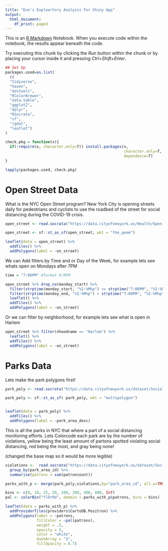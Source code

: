 ```yaml
---
title: "Eve's Exploartory Analysis For Shiny App"
output:
  html_document:
    df_print: paged
---
```


This is an [R Markdown](http://rmarkdown.rstudio.com) Notebook. When you execute code within the notebook, the results appear beneath the code. 

Try executing this chunk by clicking the *Run* button within the chunk or by placing your cursor inside it and pressing *Ctrl+Shift+Enter*. 

```r
## Set Up
packages.used=as.list(
  c(
  "tidyverse",
  "haven",
  "devtools",
  "RColorBrewer",
  "data.table",
  "ggplot2",
  "dplyr", 
  "RSocrata", 
  "sf", 
  "rgdal",
  "leaflet")
)

check.pkg = function(x){
  if(!require(x, character.only=T)) install.packages(x, 
                                                     character.only=T,
                                                     dependence=T)
}

lapply(packages.used, check.pkg)

```

# Open Street Data
What is the NYC Open Street program? New York City is opening streets daily for pedestrians and cyclists to use the roadbed of the street for social distancing during the COVID-19 crisis.

```r
open_street <- read.socrata("https://data.cityofnewyork.us/Health/Open-Streets-Locations/uiay-nctu")

open_street <- sf::st_as_sf(open_street, wkt = "the_geom")

leaflet(data = open_street) %>%
  addTiles() %>%
  addPolygons(label = ~on_street)

```

We can Add filters by Time and or Day of the Week, for example lets see whats open on Mondays after 7PM

```r
time = "7:00PM" #format H:MPM

open_street %>% drop_na(monday_start) %>% 
  filter(strptime(monday_start, "%I:%M%p") <= strptime("7:00PM", "%I:%M%p") )%>% 
  filter(strptime(monday_end, "%I:%M%p") > strptime("7:00PM", "%I:%M%p") )%>%
  leaflet() %>%
  addTiles() %>%
  addPolygons(label = ~on_street)
```

Or we can filter by neighborhood, for example lets see what is open in Harlem
```r
open_street %>% filter(nhoodname == "Harlem") %>%
  leaflet() %>%
  addTiles() %>%
  addPolygons(label = ~on_street)

```


# Parks Data


Lets make the park polygons first!
```r
park_poly <- read.socrata("https://data.cityofnewyork.us/dataset/Social-Distancing-Park-Areas/4iha-m5jk")

park_poly <- sf::st_as_sf( park_poly, wkt = "multipolygon")


leaflet(data = park_poly) %>%
  addTiles() %>%
  addPolygons(label = ~park_area_desc)


```
This is all the parks in NYC that where a part of a social distancing monitoring efforts. Lets Colorcode each park are by the number of violations, yellow being the least amount of partons spotted violating social distancing, red being the most, and gray being none!

(changed the base map so it would be more legible) 
```r
violations <-  read.socrata("https://data.cityofnewyork.us/dataset/Social-Distancing-Parks-Crowds-Data/gyrw-gvqc") %>%
  group_by(park_area_id) %>% 
  summarise(patrons = sum(patroncount))

parks_with_p <- merge(park_poly,violations,by="park_area_id", all.x=TRUE)

bins <- c(0, 10, 25, 50, 100, 200, 400, 800, Inf)
pal <- colorBin("YlOrRd", domain = parks_with_p$patrons, bins = bins)

leaflet(data = parks_with_p) %>%
  addProviderTiles(providers$CartoDB.Positron) %>%
  addPolygons(label = ~patrons, 
              fillColor = ~pal(patrons),
              weight = .5,
              opacity = 5,
              color = "white",
              dashArray = "3",
              fillOpacity = 0.7)

```


